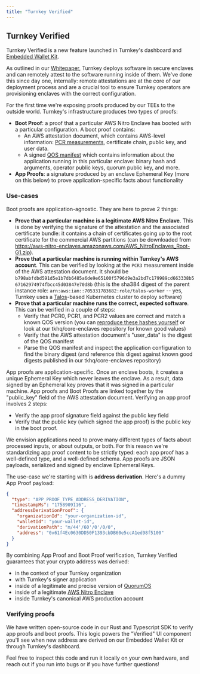 ```yaml
---
title: "Turnkey Verified"
---
```


## Turnkey Verified

Turnkey Verified is a new feature launched in Turnkey's dashboard and [Embedded Wallet Kit](../reference/embedded-wallet-kit.mdx).

As outlined in our [Whitepaper](https://whitepaper.turnkey.com/foundations#boot-proofs-and-app-proofs), Turnkey deploys software in secure enclaves and can remotely attest to the software running inside of them. We've done this since day one, internally: remote attestations are at the core of our deployment process and are a crucial tool to ensure Turnkey operators are provisioning enclaves with the correct configuration.

For the first time we're exposing proofs produced by our TEEs to the outside world. Turnkey's infrastructure produces two types of proofs:
* **Boot Proof**: a proof that a particular AWS Nitro Enclave has booted with a particular configuration. A boot proof contains:
  * An AWS attestation document, which contains AWS-level information: [PCR measurements](https://docs.aws.amazon.com/enclaves/latest/user/set-up-attestation.html#where), certificate chain, public key, and user data.
  * A signed [QOS manifest](https://github.com/tkhq/qos/blob/f773bb8fbe0b84c93c585f1ab10882fb570d8005/src/qos_core/src/protocol/services/boot.rs#L310-L327) which contains information about the application running in this particular enclave: binary hash and arguments, operator public keys, quorum public key, and more.
* **App Proofs**: a signature produced by an enclave Ephemeral Key (more on this below) to prove application-specific facts about functionality

### Use-cases

Boot proofs are application-agnostic. They are here to prove 2 things:
* **Prove that a particular machine is a legitimate AWS Nitro Enclave**. This is done by verifying the signature of the attestation and the associated certificate bundle: it contains a chain of certificates going up to the root certificate for the commercial AWS partitions (can be downloaded from https://aws-nitro-enclaves.amazonaws.com/AWS_NitroEnclaves_Root-G1.zip).
* **Prove that a particular machine is running within Turnkey's AWS account**. This can be verified by looking at the `PCR3` measurement inside of the AWS attestation document. It should be `b798abfdbd591d5e1b7db6485a6de9e65100f5796d9e3a2bd7c179989cd663338b567162974974fbcc45d03847e70d8b` (this is the sha384 digest of the parent instance role: `arn:aws:iam::705331783682:role/talos-worker` -- yes, Turnkey uses a [Talos](https://www.talos.dev/)-based Kubernetes cluster to deploy software)
* **Prove that a particular machine runs the correct, expected software**. This can be verified in a couple of steps:
  * Verify that PCR0, PCR1, and PCR2 values are correct and match a known QOS version (you can [reproduce these hashes yourself](https://github.com/tkhq/qos?tab=readme-ov-file#reproducing-builds) or look at our tkhq/core-enclaves repository for known good values)
  * Verify that the AWS attestation document's "user_data" is the digest of the QOS manifest
  * Parse the QOS manifest and inspect the application configuration to find the binary digest (and reference this digest against known good digests published in our tkhq/core-enclaves repository)

App proofs are application-specific. Once an enclave boots, it creates a unique Ephemeral Key which never leaves the enclave. As a result, data signed by an Ephemeral key proves that it was signed in a particular machine. App proofs and Boot Proofs are linked together by the "public_key" field of the AWS attestation document. Verifying an app proof involves 2 steps:
* Verify the app proof signature field against the public key field
* Verify that the public key (which signed the app proof) is the public key in the boot proof.

We envision applications need to prove many different types of facts about processed inputs, or about outputs, or both. For this reason we're standardizing app proof content to be strictly typed: each app proof has a well-defined type, and a well-defined schema. App proofs are JSON payloads, serialized and signed by enclave Ephemeral Keys.

The use-case we're starting with is **address derivation**. Here's a dummy App Proof payload:
```json
{
  "type": "APP_PROOF_TYPE_ADDRESS_DERIVATION",
  "timestampMs": "1758909116",
  "addressDerivationProof": {
    "organizationId": "your-organization-id",
    "walletId": "your-wallet-id",
    "derivationPath": "m/44'/60'/0'/0/0",
    "address": "0x61f4Ec0630DD50F1393cbDB60e5ccA1ed98f5100"
  }
}
```

By combining App Proof and Boot Proof verification, Turnkey Verified guarantees that your crypto address was derived:
* in the context of your Turnkey organization
* with Turnkey's signer application
* inside of a legitimate and precise version of [QuorumOS](https://github.com/tkhq/qos)
* inside of a legitimate [AWS Nitro Enclave](https://docs.aws.amazon.com/enclaves/latest/user/nitro-enclave.html)
* inside Turnkey's canonical AWS production account

### Verifying proofs

We have written open-source code in our Rust and Typescript SDK to verify app proofs and boot proofs. This logic powers the "Verified" UI component you'll see when new address are derived on our Embedded Wallet Kit or through Turnkey's dashboard.

Feel free to inspect this code and run it locally on your own hardware, and reach out if you run into bugs or if you have further questions!
